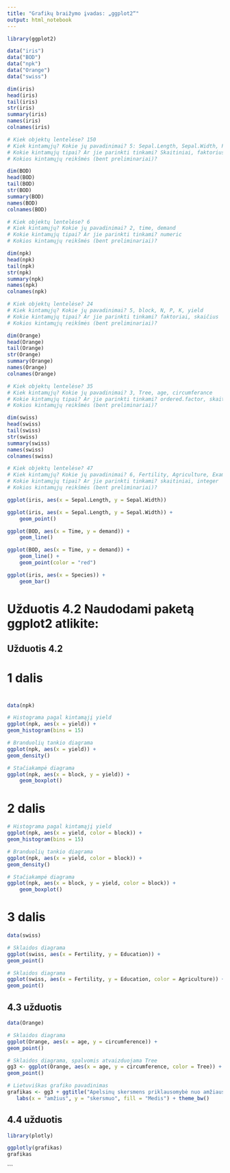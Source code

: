 ```yaml
---
title: "Grafikų braižymo įvadas: „ggplot2“"
output: html_notebook
---
```


```r
library(ggplot2)
```

```r
data("iris")
data("BOD")
data("npk")
data("Orange")
data("swiss")
```

```r
dim(iris)
head(iris)
tail(iris)
str(iris)
summary(iris)
names(iris)
colnames(iris)

# Kiek objektų lentelėse? 150
# Kiek kintamųjų? Kokie jų pavadinimai? 5: Sepal.Length, Sepal.Width, Petal.Length, Petal.Width, Species
# Kokie kintamųjų tipai? Ar jie parinkti tinkami? Skaitiniai, faktorius
# Kokios kintamųjų reikšmės (bent preliminariai)?
```

```r
dim(BOD)
head(BOD)
tail(BOD)
str(BOD)
summary(BOD)
names(BOD)
colnames(BOD)

# Kiek objektų lentelėse? 6
# Kiek kintamųjų? Kokie jų pavadinimai? 2, time, demand
# Kokie kintamųjų tipai? Ar jie parinkti tinkami? numeric
# Kokios kintamųjų reikšmės (bent preliminariai)?
```

```r
dim(npk)
head(npk)
tail(npk)
str(npk)
summary(npk)
names(npk)
colnames(npk)

# Kiek objektų lentelėse? 24
# Kiek kintamųjų? Kokie jų pavadinimai? 5, block, N, P, K, yield
# Kokie kintamųjų tipai? Ar jie parinkti tinkami? faktoriai, skaičius
# Kokios kintamųjų reikšmės (bent preliminariai)?
```

```r
dim(Orange)
head(Orange)
tail(Orange)
str(Orange)
summary(Orange)
names(Orange)
colnames(Orange)

# Kiek objektų lentelėse? 35
# Kiek kintamųjų? Kokie jų pavadinimai? 3, Tree, age, circumferance
# Kokie kintamųjų tipai? Ar jie parinkti tinkami? ordered.factor, skaitiniai, skaitiniai
# Kokios kintamųjų reikšmės (bent preliminariai)?
```

```r
dim(swiss)
head(swiss)
tail(swiss)
str(swiss)
summary(swiss)
names(swiss)
colnames(swiss)

# Kiek objektų lentelėse? 47
# Kiek kintamųjų? Kokie jų pavadinimai? 6, Fertility, Agriculture, Examination, Education, Catholic, Infent.Mortality
# Kokie kintamųjų tipai? Ar jie parinkti tinkami? skaitiniai, integer
# Kokios kintamųjų reikšmės (bent preliminariai)?
```

```r
ggplot(iris, aes(x = Sepal.Length, y = Sepal.Width))
```

```r
ggplot(iris, aes(x = Sepal.Length, y = Sepal.Width)) +
    geom_point()
```

```r
ggplot(BOD, aes(x = Time, y = demand)) +
    geom_line()
```

```r
ggplot(BOD, aes(x = Time, y = demand)) +
    geom_line() +
    geom_point(color = "red")
```

```r
ggplot(iris, aes(x = Species)) +
    geom_bar() 
```

# Užduotis 4.2 Naudodami paketą ggplot2 atlikite:
## Užduotis 4.2
# 1 dalis
# 
```r
data(npk)
```
```r
# Histograma pagal kintamąjį yield
ggplot(npk, aes(x = yield)) +
geom_histogram(bins = 15)
```
```r
# Branduolių tankio diagrama
ggplot(npk, aes(x = yield)) +
geom_density()
```
```r
# Stačiakampė diagrama
ggplot(npk, aes(x = block, y = yield)) +
    geom_boxplot()
```
# 2 dalis
```r
# Histograma pagal kintamąjį yield
ggplot(npk, aes(x = yield, color = block)) +
geom_histogram(bins = 15)
```
```r
# Branduolių tankio diagrama
ggplot(npk, aes(x = yield, color = block)) +
geom_density()
```
```r
# Stačiakampė diagrama
ggplot(npk, aes(x = block, y = yield, color = block)) +
    geom_boxplot()
```
# 3 dalis
```r
data(swiss)
```
```r
# Sklaidos diagrama
ggplot(swiss, aes(x = Fertility, y = Education)) +
geom_point()
```
```r
# Sklaidos diagrama
ggplot(swiss, aes(x = Fertility, y = Education, color = Agriculture)) +
geom_point()
```
## 4.3 užduotis
```r
data(Orange)
```
```r
# Sklaidos diagrama
ggplot(Orange, aes(x = age, y = circumference)) +
geom_point()
```
```r
# Sklaidos diagrama, spalvomis atvaizduojama Tree
gg3 <- ggplot(Orange, aes(x = age, y = circumference, color = Tree)) +
geom_point()
```
```r
# Lietuviškas grafiko pavadinimas
grafikas <- gg3 + ggtitle("Apelsinų skersmens priklausomybė nuo amžiaus") +
   labs(x = "amžius", y = "skersmuo", fill = "Medis") + theme_bw()
```
## 4.4 užduotis
```r
library(plotly)
```
```r
ggplotly(grafikas)
grafikas
```


```

